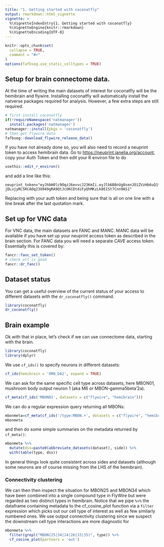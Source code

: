 ```yaml
---
title: "1. Getting started with coconatfly"
output: rmarkdown::html_vignette
vignette: >
  %\VignetteIndexEntry{1. Getting started with coconatfly}
  %\VignetteEngine{knitr::rmarkdown}
  %\VignetteEncoding{UTF-8}
---
```


```r
knitr::opts_chunk$set(
  collapse = TRUE,
  comment = "#>"
)
options(fafbseg.use_static_celltypes = TRUE)
```

## Setup for brain connectome data.

At the time of writing the main datasets of interest for coconatfly will be the hemibrain and flywire. Installing coconatfly will automatically install the natverse packages required for analysis. However, a few extra steps are still required.

```r
# first install coconatfly
if(!requireNamespace('natmanager'))
  install.packages('natmanager')
natmanager::install(pkgs = 'coconatfly')
# then get flywire data
fafbseg::download_flywire_release_data()
```

If you have not already done so, you will also need to record a neuprint token to access hemibrain data. Go to <https://neuprint.janelia.org/account>, copy your Auth Token and then edit your R environ file to do

```r
usethis::edit_r_environ()
```

and add a line like this:

```         
neuprint_token="eyJhbH0lc9OqzJ6evvcJ23KmIi.eyJlb6B8nUg8senJO1ZVzHb6uQ1fvncAiWdFcTIwTQb0xOcxa3TjKHVdLZ5OAtHzjWJJLqpQjiTikWryIfgUHCKoq31RSdDMqD7mah0RWCFaEPrTDdPm7OfRBizNdoqyyWAE61g9FWb2CAh8kAfcsb3ylVG3MwFOYpX91ayWxtp1prfjtm9dte9mFddGdWdr8444Rrun8cLksyELl93utdnGAQReSgiNy-jDLujyRCSRCAOq23X049gRA9QtJcOKCDtdiFyQhMKzLk8EISt7Cnn9AS1"
```

Replacing with your auth token and being sure that is all on one line with a line break after the last quotation mark.

## Set up for VNC data

For VNC data, the main datasets are FANC and MANC. MANC data will be available if you have set up your neuprint access token as described in the brain section.
For FANC data you will need a separate *CAVE* access token. Essentially this is covered by:

```r
fancr::fanc_set_token()
# check all is good
fancr::dr_fanc()
```

## Dataset status

You can get a useful overview of the current status of your access to different
datasets with the `dr_coconatfly()` command.

```r
library(coconatfly)
dr_coconatfly()
```


## Brain example

Ok with that in place, let's check if we can use connectome data, starting
with the brain.

```r
library(coconatfly)
library(dplyr)
```

We use `cf_ids()` to specify neurons in different datasets:
```r
cf_ids(hemibrain = 'ORN_DA2', expand = TRUE)
```

We can ask for the same specific cell type across datasets, here
MBON01, mushroom body output neuron 1 (aka M6 or MBON-gamma5beta'2a).

```r
cf_meta(cf_ids('MBON01', datasets = c("flywire", "hemibrain")))
```
We can do a regular expression query returning all MBONs:
```r
mbonmeta=cf_meta(cf_ids('/type:MBON.+', datasets = c("flywire", "hemibrain")))
mbonmeta
```
and then do some simple summaries on the metadata returned by `cf_meta()`:

```r
mbonmeta %>% 
  mutate(dss=paste0(abbreviate_datasets(dataset), side)) %>% 
  with(table(type, dss))
```
In general things look quite consistent across sides and datasets (although some neurons are of course missing from the LHS of the hemibrain).

### Connectivity clustering

We can then then inspect the situation for MBON25 and MBON34 which have 
been combined into a single compound type in FlyWire but were regarded as two
distinct types in hemibrain. Notice that we pipe ` %>% ` the dataframe containing metadata to the cf_cosine_plot function via a `filter` expression which picks out our cell type of interest as well as few
similarly numbered ones. We use output connectivity clustering since we suspect the downstream cell type interactions are more diagnostic for 

```r
mbonmeta %>% 
  filter(grepl("MBON(25|34|24|26|33|35)", type)) %>% 
  cf_cosine_plot(partners = 'out')
```

